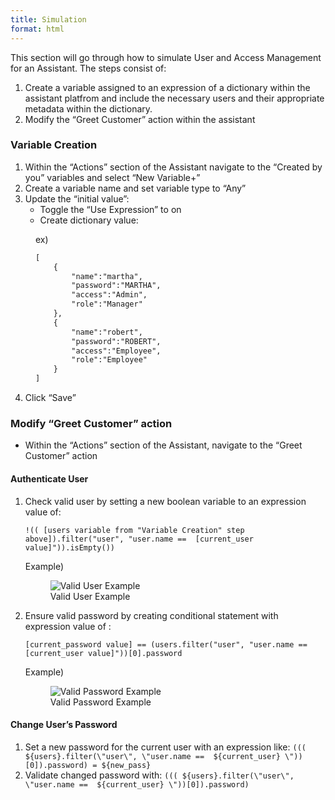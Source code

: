 ```yaml
---
title: Simulation
format: html
---
```


This section will go through how to simulate User and Access Management for an Assistant. The steps consist of: 

1. Create a variable assigned to an expression of a dictionary within the assistant platfrom and include the necessary users and their appropriate metadata within the dictionary.
2. Modify the "Greet Customer" action within the assistant

### Variable Creation
1. Within the "Actions" section of the Assistant navigate to the "Created by you" variables and select "New Variable+"
2. Create a variable name and set variable type to "Any"
3. Update the "initial value":
    - Toggle the "Use Expression" to on
    - Create dictionary value:
    
<div style="margin-left: 40px;">
ex)
```default
[
    {
        "name":"martha",
        "password":"MARTHA",
        "access":"Admin",
        "role":"Manager"
    },
    {
        "name":"robert",
        "password":"ROBERT",
        "access":"Employee",
        "role":"Employee"
    }
]
```
</div>
4. Click "Save"

### Modify "Greet Customer" action
- Within the "Actions" section of the Assistant, navigate to the "Greet Customer" action

#### **Authenticate User**
1. Check valid user by setting a new boolean variable to an expression value of:

    ``` !(( [users variable from "Variable Creation" step above]).filter("user", "user.name ==  [current_user value]")).isEmpty()) ```

    Example)
    
    ![Valid User Example](../images/valid_user_example.png)


2. Ensure valid password by creating conditional statement with expression value of :

    ``` [current_password value] == (users.filter("user", "user.name == [current_user value]"))[0].password  ```

    Example)

   ![Valid Password Example](../images/valid_pass_example.png)

#### **Change User's Password**
1. Set a new password for the current user with an expression like:
    ```((( ${users}.filter(\"user\", \"user.name ==  ${current_user} \"))[0]).password) = ${new_pass}```
2. Validate changed password with:
    ```((( ${users}.filter(\"user\", \"user.name ==  ${current_user} \"))[0]).password) ```

